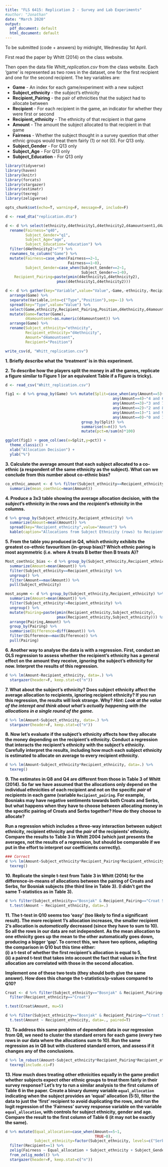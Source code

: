 ```yaml
---
title: "FLS 6415: Replication 2 - Survey and Lab Experiments"
#author: "Jonathan"
date: "March 2020"
output:
  pdf_document: default
  html_document: default
---
```


To be submitted (code + answers) by midnight, Wednesday 1st April.

First read the paper by Whitt (2014) on the class website. 

Then open the data file *Whitt_replication.csv* from the class website. Each 'game' is represented as two rows in the dataset, one for the first recipient and one for the second recipient. The key variables are:

- **Game** - An index for each game/experiment with a new subject
- **Subject_ethnicity** - the *subject*'s ethnicity
- **Recipient_Pairing** - the pair of ethnicities that the subject had to allocate between
- **Recipient** - For each recipient in the game, an indicator for whether they were first or second
- **Recipient_ethnicity** - The ethnicity of that recipient in that game
- **Amount** - The amount the subject allocated to that recipient in that game
- **Fairness** - Whether the subject thought in a survey question that other ethnic groups would treat them fairly (1) or not (0). For Q13 only.
- **Subject_Gender** - For Q13 only
- **Subject_Age** - For Q13 only
- **Subject_Education** - For Q13 only

```r
library(tidyverse)
library(haven)
library(knitr)
library(forcats)
library(stargazer)
library(estimatr)
library(texreg)
library(zeligverse)

opts_chunk$set(echo=T, warning=F, message=F, include=F)
```

```r
d <- read_dta("replication.dta")

d <- d %>% select(ethnicity,d4ethnicity1,d4ethnicity2,d4amountsent1,d4amountsent2,q40, q1,age, education)  %>% 
  rename(Fairness="q40",
         Subject_Gender="q1",
         Subject_Age="age",
         Subject_Education="education") %>%
  filter(d4ethnicity2!="") %>%
  rownames_to_column("Game") %>%
  mutate(Fairness=case_when(Fairness==2~1,
                            Fairness==1~0),
         Subject_Gender=case_when(Subject_Gender==2~1,
                                  Subject_Gender==1~0),
    Recipient_Pairing=paste(pmin(d4ethnicity1,d4ethnicity2),
                       pmax(d4ethnicity1,d4ethnicity2)))

d <- d %>% gather(key="Variable",value="Value",-Game,-ethnicity,-Recipient_Pairing,-Fairness, -Subject_Age, -Subject_Education, -Subject_Gender) %>% 
  arrange(Game) %>%
  separate(Variable,into=c("Type","Position"),sep=-1) %>%
  spread(key="Type",value="Value") %>%
  select(Game,ethnicity,Recipient_Pairing,Position,d4ethnicity,d4amountsent,Fairness,Subject_Gender, Subject_Age, Subject_Education) %>%
  mutate(Game=factor(Game),
         d4amountsent=as.numeric(d4amountsent)) %>%
  arrange(Game) %>%
  rename(Subject_ethnicity="ethnicity",
         Recipient_ethnicity="d4ethnicity",
         Amount="d4amountsent",
         Recipient="Position")

write_csv(d, "Whitt_replication.csv")
```


**1. Briefly describe what the 'treatment' is in this experiment.**

**2. To describe how the players split the money in all the games, replicate a figure similar to Figure 1 (or an equivalent Table if a Figure is tricky).**

```r

d <- read_csv("Whitt_replication.csv")

fig1 <- d %>% group_by(Game) %>% mutate(Split=case_when(any(Amount==5)~"5 and 5",
                                                any(Amount==4)~"4 and 6",
                                                any(Amount==3)~"3 and 7",
                                                any(Amount==2)~"2 and 8",
                                                any(Amount==1)~"1 and 9",
                                                any(Amount==0)~"0 and 10")) %>%
                                  group_by(Split) %>%
                                  summarise(n=n()) %>%
                                  mutate(pct=n/sum(n)*100)

ggplot(fig1) + geom_col(aes(x=Split,y=pct)) + 
  theme_classic() + 
  xlab("Allocation Decision") + 
  ylab("%")

```

**3. Calculate the average amount that each subject allocated to a co-ethnic (a respondent of the same ethnicity as the subject). What can we conclude from this number about co-ethnic bias? **

```r
co_ethnic_amount <- d %>% filter(Subject_ethnicity==Recipient_ethnicity) %>%
  summarize(mean_coethnic=mean(Amount))
```

**4. Produce a 3x3 table showing the average allocation decision, with the *subject*'s ethnicity in the rows and the *recipient*'s ethnicity in the columns.**

```r
d %>% group_by(Subject_ethnicity,Recipient_ethnicity) %>%
  summarize(Amount=mean(Amount)) %>%
  spread(key="Recipient_ethnicity",value="Amount") %>%
  kable(caption="Allocations from Subject Ethnicity (rows) to Recipient Ethnicity (columns)",digits=3)

```

**5. From the table you produced in Q4, which ethnicity exhibits the greatest co-ethnic favouritism (in-group bias)? Which ethnic pairing is most asymmetric (i.e. where A treats B better then B treats A)?**

```r
Most_coethnic_bias <- d %>% group_by(Subject_ethnicity,Recipient_ethnicity) %>%
  summarize(Amount=mean(Amount)) %>%
  filter(Subject_ethnicity==Recipient_ethnicity) %>%
  ungroup() %>%
  filter(Amount==max(Amount)) %>%
  pull(Subject_ethnicity)

most_asymm <- d %>% group_by(Subject_ethnicity,Recipient_ethnicity) %>%
  summarize(Amount=mean(Amount)) %>%
  filter(Subject_ethnicity!=Recipient_ethnicity) %>%
  ungroup() %>%
  mutate(Pairing=paste(pmin(Recipient_ethnicity,Subject_ethnicity),
                       pmax(Recipient_ethnicity,Subject_ethnicity))) %>%
  arrange(Pairing,Amount) %>% 
  group_by(Pairing) %>%
  summarise(Difference=diff(Amount)) %>% 
  filter(Difference==max(Difference)) %>% 
  pull(Pairing)

```

**6. Another way to analyse the data is with a regression. First, conduct an OLS regression to assess whether the recipient's ethnicity has a general effect on the amount they receive, *ignoring* the subject's ethnicity for now. Interpret the results of this regression.** 

```r
d %>% lm(Amount~Recipient_ethnicity, data=.) %>% 
  stargazer(header=F, keep.stat=c("n"))
```

**7. What about the subject's ethnicity? Does subject ethnicity affect the average allocation to recipients, ignoring recipient ethnicity? If you run this regression, the results will look strange. Why? *Hint: Look at the value of the interept and think about what's actually happening with the allocations in a single round of the game.* **

```r
d %>% lm(Amount~Subject_ethnicity, data=.) %>%
  stargazer(header=F, keep.stat=c("n"))
```

**8. Now let's evaluate if the subject's ethnicity affects how they allocate the money depending on the recipient's ethnicity. Conduct a regression that interacts the recipient's ethnicity with the subject's ethnicity. Carefully interpret the results,  including how much each subject ethnicity is estimated to allocate on average to every recipient ethnicity.**

```r
d %>% lm(Amount~Subject_ethnicity*Recipient_ethnicity, data=.) %>% 
  texreg()
```

**9. The estimates in Q8 and Q4 are different from those in Table 3 of Whitt (2014). So far we have assumed that the allocations only depend on the individual ethnicities of each recipient and not on the specific *pair* of recipients in each game (variable `Recipient_pairing`. For example, Bosniaks may have negative sentiments towards both Croats and Serbs, but what happens when they have to choose between allocating money in the specific pairing of Croats and Serbs together? How do they choose to allocate? **

**Run a regression which includes a three-way interaction between subject ethnicity, recipient ethnicity and the *pair* of the recipients' ethnicity. Compare the results to Table 3 in Whitt 2004 (which just presents the averages, not the results of a regression, but should be comparable if we put in the effort to interpret our coefficients correctly).**

```r
### Correct
d %>% lm(Amount~Subject_ethnicity*Recipient_Pairing*Recipient_ethnicity, data=.) %>%
  texreg()
```

**10. Replicate the simple t-test from Table 3 in Whitt (2014) for the difference-in-means of allocations between the pairing of Croats and Serbs, for Bosniak subjects (the third line in Table 3). (I didn't get the same T-statistics as in Table 3).**

```r
d %>% filter(Subject_ethnicity=="Bosnjak" & Recipient_Pairing=="Croat Serb") %>%
  t.test(Amount ~ Recipient_ethnicity, data=.)
```

**11. The t-test in Q10 seems too 'easy' (too likely to find a significant result). The more recipient 1's allocation increases, the smaller recipient 2's allocation is *automatically* decreased (since they have to sum to 10). So all the rows in our data are not independent. As the mean allocation to one ethnicity goes up the mean to the other automatically goes down, producing a bigger 'gap'. To correct this, we have two options, adapting the comparison in Q10 but this time either:**  
**(i) a t-test of whether the first recipient's allocation is equal to 5,**  
**(ii) a paired t-test that takes into account the fact that values in the first allocation are correlated with those in the second allocation. **

**Implement one of these two tests (they should both give the same answer). How does this change the t-statistics/p-values compared to Q10?**

```r
Croat <- d %>% filter(Subject_ethnicity=="Bosnjak" & Recipient_Pairing=="Croat Serb") %>%
  filter(Recipient_ethnicity=="Croat")

t.test(Croat$Amount, mu=5)

d %>% filter(Subject_ethnicity=="Bosnjak" & Recipient_Pairing=="Croat Serb") %>%
  t.test(Amount ~ Recipient_ethnicity, data=., paired=T)

```

**12. To address this same problem of dependent data in our regression from Q8, we need to cluster the standard errors for each game (every two rows in our data where the allocations sum to 10). Run the same regression as in Q8 but with clustered standard errors, and assess if it changes any of the conclusions.**

```r
d %>% lm_robust(Amount~Subject_ethnicity*Recipient_Pairing*Recipient_ethnicity, data=., clusters=Game) %>% 
  texreg(include.ci=F)
```

**13. How much does treating other ethnicities equally in the game predict whether subjects expect other ethnic groups to treat them fairly in their survey response? Let's try to run a similar analysis to the first column of Table 6 in the paper. Create a binary dummy variable `equal_allocation` indicating when the subject provides an 'equal' allocation (5:5), filter the data to just the 'first' recipient to avoid duplicating the rows, and run the logit regression of the 'Fairness' survey response variable on the variable `equal_allocation`, with controls for subject ethnicity, gender and age. Compare the result to the first column of Table 6 (it may not be exactly the same). **

```r

d %>% mutate(Equal_allocation=case_when(Amount==5~1,
                                        TRUE~0),
             Subject_ethnicity=factor(Subject_ethnicity, levels=c("Serb","Bosnjak","Croat"))) %>% 
  filter(Recipient==1) %>% 
  zelig(Fairness ~ Equal_allocation + Subject_ethnicity + Subject_Gender + Subject_Age + Subject_Education, data=., model="logit", cite=F) %>%
  from_zelig_model() %>%
  stargazer(header=F, keep.stat=c("n"))
```

